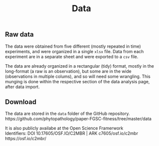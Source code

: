 % Data 

## Raw data 


The data were obtained from five different (mostly repeated in time) experiments, and were organized in a single `xlsx` file. Data from each experiment are in a separate sheet and were exported to a `csv` file.

The data are already organized in a rectangular (tidy) format, mostly in the long-format (a raw is an observation), but some are in the wide (observations in multiple colums), and so will need some wrangling. This munging is done within the respective section of the data analysis page, after data import. 


## Download 

The data are stored in the `data` folder of the GitHub repository.
https://github.com/phytopathology/paper-FGSC-fitness/tree/master/data

It is also publicly availabe at the Open Science Framerwork  
Identifiers: DOI 10.17605/OSF.IO/C2MBR | ARK c7605/osf.io/c2mbr  
https://osf.io/c2mbr/ 

